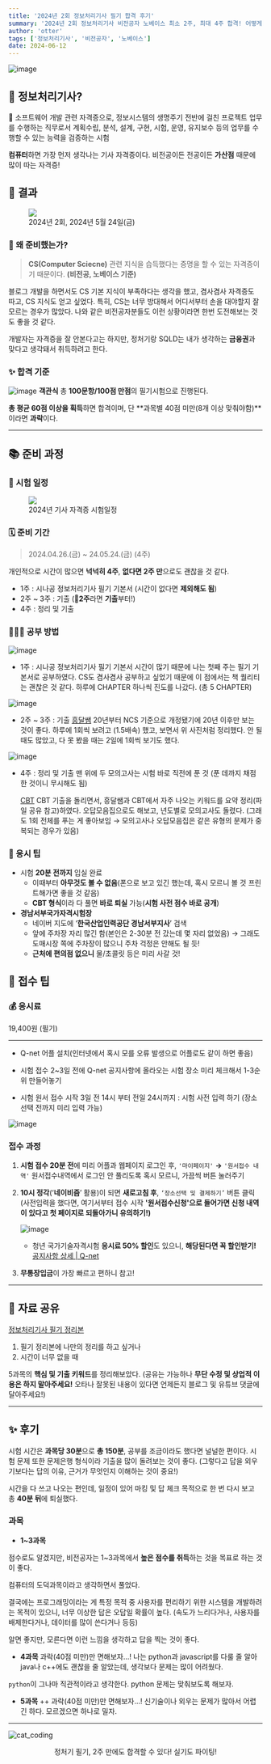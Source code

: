 ```yaml
---
title: '2024년 2회 정보처리기사 필기 합격 후기'
summary: '2024년 2회 정보처리기사 비전공자 노베이스 최소 2주, 최대 4주 합격! 어떻게 공부했을까?'
author: 'otter'
tags: ['정보처리기사', '비전공자', '노베이스']
date: 2024-06-12
---
```

    
![image](https://github.com/nerd-animals/na-log/assets/144116866/00c1a4d7-e7fa-495c-b4c8-b37b5b2c9d65)

## 🤔 정보처리기사?

<aside>📝 소프트웨어 개발 관련 자격증으로, 정보시스템의 생명주기 전반에 걸친 프로젝트 업무를 수행하는 직무로서 계획수립, 분석, 설계, 구현, 시험, 운영, 유지보수 등의 업무를 수행할 수 있는 능력을 검증하는 시험
</aside>

**컴퓨터**하면 가장 먼저 생각나는 기사 자격증이다.
비전공이든 전공이든 **가산점** 때문에 많이 따는 자격증!

## 📌 결과

<figure>
<img src="https://github.com/nerd-animals/na-log/assets/144116866/561a4343-6be0-4170-80b3-4569c4af0f46"/>
<figcaption>2024년 2회, 2024년 5월 24일(금)</figcaption>
</figure>

### 🧐 왜 준비했는가?

> **CS(Computer Sciecne)** 관련 지식을 습득했다는 증명을 할 수 있는 자격증이기 때문이다.
**(비전공, 노베이스 기준)**
> 

블로그 개발을 하면서도 CS 기본 지식이 부족하다는 생각을 했고, 겸사겸사 자격증도 따고, CS 지식도 얻고 싶었다. 특히, CS는 너무 방대해서 어디서부터 손을 대야할지 잘 모르는 경우가 많았다. 나와 같은 비전공자분들도 이런 상황이라면 한번 도전해보는 것도 좋을 것 같다.

개발자는 자격증을 잘 안본다고는 하지만, 정처기랑 SQLD는 내가 생각하는 **금융권**과 맞다고 생각돼서 취득하려고 한다.

### ✨ 합격 기준

![image](https://github.com/nerd-animals/na-log/assets/144116866/a902c016-62f1-44f7-8bd4-c9ce2192f1fe)
**객관식** 총 **100문항/100점 만점**의 필기시험으로 진행된다.

**총 평균 60점 이상을 획득**하면 합격이며, 단 **과목별 40점 미만(8개 이상 맞춰야함)**이라면 **과락**이다.

---

## 📚 준비 과정

### 📍 시험 일정

<figure>
<img src="https://github.com/nerd-animals/na-log/assets/144116866/8197e1ac-2963-4592-a883-505bdd2b5256"/>
<figcaption>2024년 기사 자격증 시험일정</figcaption>
</figure>


### 🗓️ 준비 기간

> 2024.04.26.(금) ~ 24.05.24.(금) (4주)
> 

개인적으로 시간이 많으면 **넉넉히 4주**, **없다면 2주 만**으로도 괜찮을 것 같다.

- 1주 : 시나공 정보처리기사 필기 기본서 (시간이 없다면 **제외해도 됨**)
- 2주 ~ 3주 : 기출 (📌**2주**라면 **기출**부터!)
- 4주 : 정리 및 기출

### 🧑🏻‍💻 공부 방법

![image](https://github.com/nerd-animals/na-log/assets/144116866/3091f10d-d8f1-4033-8898-993f1b6e8d48)

- 1주 : 시나공 정보처리기사 필기 기본서
    시간이 많기 때문에 나는 첫째 주는 필기 기본서로 공부하였다.
    CS도 겸사겸사 공부하고 싶었기 때문에 이 점에서는 책 퀄리티는 괜찮은 것 같다.
    하루에 CHAPTER 하나씩 진도를 나갔다. (총 5 CHAPTER)
    
![image](https://github.com/nerd-animals/na-log/assets/144116866/e4f5d400-efbd-4c23-8f36-963cc373ae47)
- 2주 ~ 3주 : 기출
   [흥달쌤](https://www.youtube.com/watch?v=voOb2eCrJV8&list=PLniy99c_7ZfpebxrkxR5rmzzfYgCxp5ql)
    20년부터 NCS 기준으로 개정됐기에 20년 이후만 보는 것이 좋다.
    하루에 1회씩 보려고 (1.5배속) 했고, 보면서 위 사진처럼 정리했다.
    안 될때도 많았고, 다 못 봤을 때는 2일에 1회씩 보기도 했다.
    

![image](https://github.com/nerd-animals/na-log/assets/144116866/71de3183-1d40-4104-b820-5324da161993)
- 4주 : 정리 및 기출
    맨 위에 두 모의고사는 시험 바로 직전에 푼 것 (푼 데까지 채점한 것이니 무시해도 됨)
    
    [CBT](https://www.comcbt.com/)
    CBT 기출을 돌리면서, 흥달쌤과 CBT에서 자주 나오는 키워드를 요약 정리(파일 공유 참고)하였다.
    오답모음집으로도 해보고, 년도별로 모의고사도 돌렸다.
    (그래도 1회 전체를 푸는 게 좋아보임 → 모의고사나 오답모음집은 같은 유형의 문제가 중복되는 경우가 있음)

### 🔔 응시 팁

- 시험 **20분 전까지** 입실 완료
    - 이때부터 **아무것도 볼 수 없음**(폰으로 보고 있긴 했는데, 혹시 모르니 볼 것 프린트해가면 좋을 것 같음)
    - **CBT 형식**이라 다 풀면 **바로 퇴실** 가능(**시험 사전 점수 바로 공개**)
- **경남서부국가자격시험장**
    - 네이버 지도에 ‘**한국산업인력공단 경남서부지사**’ 검색
    - 앞에 주차장 자리 많긴 함(본인은 2-30분 전 갔는데 몇 자리 없었음)
    → 그래도 도매시장 쪽에 주차장이 많으니 주차 걱정은 안해도 될 듯!
    - **근처에 편의점 없으니** 물/초콜릿 등은 미리 사갈 것!

## 🧷 접수 팁

### 💰 응시료

19,400원 (필기)

---

- Q-net 어플 설치(인터넷에서 혹시 모를 오류 발생으로 어플로도 같이 하면 좋음)

- 시험 접수 2~3일 전에 Q-net 공지사항에 올라오는 시험 장소 미리 체크해서 1-3순위 만들어놓기
    
- 시험 원서 접수 시작 3일 전 14시 부터 전일 24시까지 : 시험 사전 입력 하기
(장소 선택 전까지 미리 입력 가능)

![image](https://github.com/nerd-animals/na-log/assets/144116866/ce588b6c-4c4b-4ef0-a8bd-a7032dadde20)


### 접수 과정

1. **시험 접수 20분 전**에 미리 어플과 웹페이지 로그인 후, `'마이페이지'` **→** `'원서접수 내역'`
원서접수내역에서 로그인 안 풀리도록 혹시 모르니, 가끔씩 버튼 눌러주기
2. **10시 정각**(‘**네이비즘**’ 활용)이 되면 **새로고침 후**, `‘장소선택 및 결제하기’` 버튼 클릭
(사전입력을 했다면, 여기서부터 접수 시작
**'원서접수신청'으로 들어가면 신청 내역이 있다고 첫 페이지로 되돌아가니 유의하기!)**
    
   ![image](https://github.com/nerd-animals/na-log/assets/144116866/19260dbd-0ed1-4070-a869-a965b50263f5)    
    - 청년 국가기술자격시험 **응시료 50% 할인**도 있으니, **해당된다면 꼭 할인받기!**
        [공지사항 상세 | Q-net](https://www.q-net.or.kr/man004.do?id=man00402&gSite=Q&gld=&ARTL_SEQ=5212578&BOARD_ID=Q001&notiType=10)
        
3. **무통장입금**이 가장 빠르고 편하니 참고!

---

## 🍯 자료 공유

[정보처리기사 필기 정리본](https://otterbit.notion.site/616e3f80271446838960fb327c8d60f1?pvs=4)

1. 필기 정리본에 나만의 정리를 하고 싶거나
2. 시간이 너무 없을 때

5과목의 **핵심 및 기출 키워드**를 정리해보았다.
(공유는 가능하나 **무단 수정 및 상업적 이용은 하지 말아주세요!**
오타나 잘못된 내용이 있다면 언제든지 블로그 및 유튜브 댓글에 달아주세요!)


---

## ✨ 후기

시험 시간은 **과목당 30분**으로 **총 150분**, 공부를 조금이라도 했다면 널널한 편이다.
시험 문제 또한 문제은행 형식이라 기출을 많이 돌려보는 것이 좋다.
(그렇다고 답을 외우기보다는 답의 이유, 근거가 무엇인지 이해하는 것이 중요!)

시간을 다 쓰고 나오는 편인데, 일정이 있어 마킹 및 답 체크 목적으로 한 번 다시 보고 총 **40분 뒤**에 퇴실했다.

### 과목

- **1~3과목**

점수로도 알겠지만, 비전공자는 1~3과목에서 **높은 점수를 취득**하는 것을 목표로 하는 것이 좋다.

컴퓨터의 도덕과목이라고 생각하면서 풀었다.

결국에는 프로그래밍이라는 게 특정 목적 중 사용자를 편리하기 위한 시스템을 개발하려는 목적이 있으니, 너무 이상한 답은 오답일 확률이 높다. (속도가 느리다거나, 사용자를 배제한다거나, 데이터를 많이 쓴다거나 등등)

알면 좋지만, 모른다면 이런 느낌을 생각하고 답을 찍는 것이 좋다.

- **4과목**
과락(40점 미만)만 면해보자…!
나는 python과 javascript를 다룰 줄 알아 java나 c++에도 괜찮을 줄 알았는데, 생각보다 문제는 많이 어려웠다.

`python`이 그나마 직관적이라고 생각한다. python 문제는 맞춰보도록 해보자.

- **5과목**
++ 과락(40점 미만)만 면해보자…!
신기술이나 외우는 문제가 많아서 어렵긴 하다. 모르겠으면 하나로 밀자.

---
![cat_coding](https://github.com/nerd-animals/na-log/assets/144116866/7eccf1c8-0d35-481f-934c-e5bcf9f2326f)
<center>정처기 필기, 2주 만에도 합격할 수 있다! 실기도 파이팅!</center>